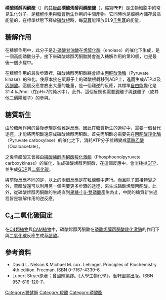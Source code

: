 {{Chembox
|ImageFile=Phosphoenolpyruvic acid.svg
|ImageSize=
|IUPACName=2-phosphonooxyprop-2-enoic acid
|OtherNames=Phosphoenolpyruvic acid, PEP
|Section1= {{Chembox Identifiers
| CASNo = 138-08-9
| CASNo_Ref = {{cascite|correct|CAS}}
|   PubChem = 1005
|   SMILES = C=C(C(=O)O)OP(=O)(O)O
|  IUPHAR_ligand  =  4692
|  StdInChI_Ref  = {{stdinchicite|correct|chemspider}}|  StdInChI  =  1S/C3H5O6P/c1-2(3(4)5)9-10(6,7)8/h1H2,(H,4,5)(H2,6,7,8)
|  StdInChIKey_Ref  = {{stdinchicite|correct|chemspider}}|  StdInChIKey  =  DTBNBXWJWCWCIK-UHFFFAOYSA-N
|  ChemSpiderID_Ref  = {{chemspidercite|correct|chemspider}}|  ChemSpiderID  =  980
|  DrugBank_Ref  = {{drugbankcite|correct|drugbank}}|  DrugBank  =  DB01819
|  ChEBI_Ref  = {{ebicite|correct|EBI}}|  ChEBI  =  44897
}}
|Section2= {{Chembox Properties
|  Formula=C<sub>3</sub>H<sub>5</sub>O<sub>6</sub>P
|  MolarMass=168.042
|  Appearance=
|  Density=
|  MeltingPt=
|  BoilingPt=
|  Solubility=
  }}
|Section3= {{Chembox Hazards
|  MainHazards=
|  FlashPt=
|  Autoignition=
  }}
}}'''磷酸烯醇丙酮酸'''（{{lang|en|'''Phosphoenolpyruvic acid'''}}）的[[共軛鹼|共軛鹼]]'''磷酸烯醇丙酮酸鹽'''（{{lang|en|'''Phosphoenolpyruvate'''}}，縮寫'''PEP'''）是生物細胞中的常見生化分子，是[[糖解作用|糖解作用]]與[[糖質新生|糖質新生]]作用的中間產物。它同時也是細胞內儲存最高能量的{{Translink|en|Phosphagen|磷酸原}}，在標準狀態下釋放[[磷酸根|磷酸根]]時，每[[莫耳|莫耳]]能釋放61.9[[焦耳|千焦耳]]的能量。

== 糖解作用 ==
在糖解作用中，此分子是[[2-磷酸甘油酸|2-磷酸甘油酸]]在[[烯醇化酶|烯醇化酶]]（enolase）的催化下生成，是一個高能磷酸分子。接下來磷酸烯醇丙酮酸將會進入糖解作用的第10個，也是最後一個步驟中。

在糖解作用的最後步驟裡，磷酸烯醇丙酮酸將會經由[[丙酮酸激酶|丙酮酸激酶]]（Pyruvate kinase）的催化，使原本接在氧原子上的磷酸根轉移到ADP上，進而生成ATP以及[[丙酮酸|丙酮酸]]。這個反應會放出大量的能量，是一個難逆的反應，其標準[[自由能|自由能]]變化是31.4 kJ/mol（在pH=7的純水中）。此外，這個反應也需要[[鉀|鉀]]離子與[[鎂|鎂]]離子（或其他二價陽離子）的參與。

== 糖質新生 ==
由於糖解作用的最後步驟是個難逆反應，因此在糖質新生的過程中，需要一個替代途徑，才能將丙酮酸還原成磷酸烯醇丙酮酸。首先丙酮酸必需要先在[[丙酮酸羧化酶|丙酮酸羧化酶]]（Pyruvate carboxylase）的催化之下，消耗ATP分子並轉變成[[草酰乙酸|草酰乙酸]]（Oxaloacetate）。

之後草醋酸又會經由[[磷酸烯醇丙酮酸羧化激酶|磷酸烯醇丙酮酸羧化激酶]]（Phosphoenolpyruvate carboxykinase）的催化，生成磷酸烯醇丙酮酸，在這個反應中，會消耗掉[[GTP|GTP]]，並生成[[二磷酸鳥苷|GDP]]與[[二氧化碳|二氧化碳]]。

與前後反應不同的是，以上的兩個反應是在粒線體中進行。而且除了直接轉變之外，草醋酸還可以利用另一個需要更多步驟的途徑，來生成磷酸烯醇丙酮酸。此外，從磷酸烯醇丙酮酸的生成直到[[果糖-1,6-雙磷酸|果糖-1,6-雙磷酸]]產生為止，中間的糖質新生過程皆是糖解作用的逆反應。

== C<sub>4</sub>二氧化碳固定 ==
在[[C4類二氧化碳固定|C4類植物]]與[[景天酸代謝|CAM植物]]中，磷酸烯醇丙酮酸在[[磷酸烯醇丙酮酸羧化激酶|磷酸烯醇丙酮酸羧化激酶]]的作用下與[[二氧化碳|二氧化碳]]反應生成[[草醋酸|草醋酸]]。

== 參考資料 ==
* David L. Nelson & Michael M. cox. Lehinger. Principles of Biochemistry. 4th edition. Freeman. ISBN 0-7167-4339-6.
* Lubert Stryer原著；曾國輝編譯。《大學生物化學》。藝軒圖書出版。ISBN 957-616-120-7。
{{Glycolysis}}

[[Category:糖酵解|Category:糖酵解]]
[[Category:羧酸|Category:羧酸]]
[[Category:磷酸酯|Category:磷酸酯]]